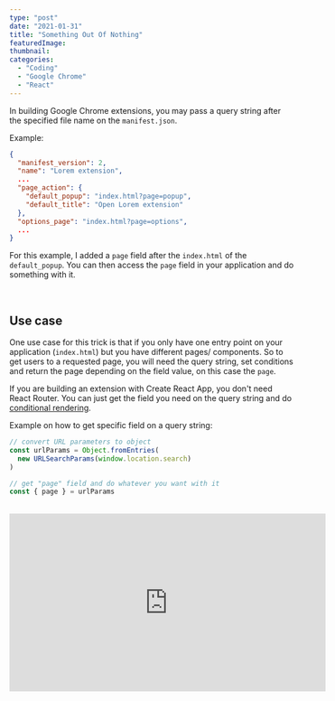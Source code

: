 ```yaml
---
type: "post"
date: "2021-01-31"
title: "Something Out Of Nothing"
featuredImage:
thumbnail:
categories:
  - "Coding"
  - "Google Chrome"
  - "React"
---
```


In building Google Chrome extensions, you may pass a query string after the specified file name on the `manifest.json`.

Example:

```json
{
  "manifest_version": 2,
  "name": "Lorem extension",
  ...
  "page_action": {
    "default_popup": "index.html?page=popup",
    "default_title": "Open Lorem extension"
  },
  "options_page": "index.html?page=options",
  ...
}
```

For this example, I added a `page` field after the `index.html` of the `default_popup`. You can then access the `page` field in your application and do something with it.

<br />

## Use case

One use case for this trick is that if you only have one entry point on your application (`index.html`) but you have different pages/ components. So to get users to a requested page, you will need the query string, set conditions and return the page depending on the field value, on this case the `page`.

If you are building an extension with Create React App, you don't need React Router. You can just get the field you need on the query string and do [conditional rendering](https://reactjs.org/docs/conditional-rendering.html).

Example on how to get specific field on a query string:

```javascript
// convert URL parameters to object
const urlParams = Object.fromEntries(
  new URLSearchParams(window.location.search)
)

// get "page" field and do whatever you want with it
const { page } = urlParams
```

<br />

<div className="responsive-embed responsive-embed-md">
  <iframe
    width="560"
    height="315"
    src="https://www.youtube.com/embed/MtK1HHAm47c"
    frameborder="0"
    allow="accelerometer; autoplay; clipboard-write; encrypted-media; gyroscope; picture-in-picture"
    allowfullscreen
  ></iframe>
</div>
